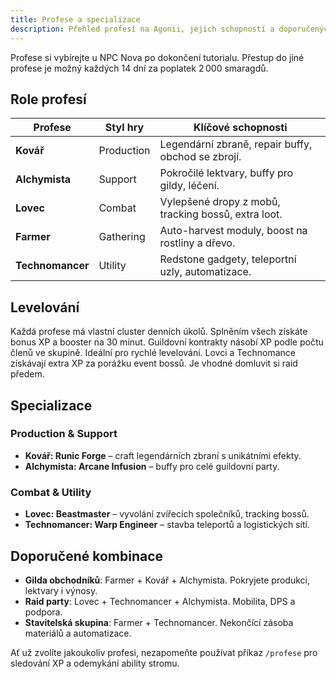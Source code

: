```yaml
---
title: Profese a specializace
description: Přehled profesí na Agonii, jejich schopností a doporučených způsobů levelování.
---
```


<Callout type="info" emoji="🛠️">
  Profese si vybírejte u NPC Nova po dokončení tutorialu. Přestup do jiné profese je možný každých 14 dní za poplatek 2 000 smaragdů.
</Callout>

## Role profesí

| Profese | Styl hry | Klíčové schopnosti |
| --- | --- | --- |
| **Kovář** | Production | Legendární zbraně, repair buffy, obchod se zbrojí. |
| **Alchymista** | Support | Pokročilé lektvary, buffy pro gildy, léčení. |
| **Lovec** | Combat | Vylepšené dropy z mobů, tracking bossů, extra loot. |
| **Farmer** | Gathering | Auto-harvest moduly, boost na rostliny a dřevo. |
| **Technomancer** | Utility | Redstone gadgety, teleportní uzly, automatizace. |

## Levelování

<Steps>
  <Step title="Denní úkoly">
    Každá profese má vlastní cluster denních úkolů. Splněním všech získáte bonus XP a booster na 30 minut.
  </Step>
  <Step title="Kooperace s gildou">
    Guildovní kontrakty násobí XP podle počtu členů ve skupině. Ideální pro rychlé levelování.
  </Step>
  <Step title="Speciální bossové">
    Lovci a Technomance získávají extra XP za porážku event bossů. Je vhodné domluvit si raid předem.
  </Step>
</Steps>

## Specializace

<div className="grid gap-4 md:grid-cols-2">
  <div className="rounded-md border border-amber-500/30 bg-amber-500/10 p-5">
    <h3 className="text-lg font-semibold text-amber-200">Production & Support</h3>
    <ul className="mt-2 list-disc space-y-1 pl-4 text-sm text-amber-100/90">
      <li><strong>Kovář: Runic Forge</strong> – craft legendárních zbraní s unikátními efekty.</li>
      <li><strong>Alchymista: Arcane Infusion</strong> – buffy pro celé guildovní party.</li>
    </ul>
  </div>
  <div className="rounded-md border border-sky-500/30 bg-sky-500/10 p-5">
    <h3 className="text-lg font-semibold text-sky-200">Combat & Utility</h3>
    <ul className="mt-2 list-disc space-y-1 pl-4 text-sm text-sky-100/90">
      <li><strong>Lovec: Beastmaster</strong> – vyvolání zvířecích společníků, tracking bossů.</li>
      <li><strong>Technomancer: Warp Engineer</strong> – stavba teleportů a logistických sítí.</li>
    </ul>
  </div>
</div>

## Doporučené kombinace

- **Gilda obchodníků**: Farmer + Kovář + Alchymista. Pokryjete produkci, lektvary i výnosy.
- **Raid party**: Lovec + Technomancer + Alchymista. Mobilita, DPS a podpora.
- **Stavitelská skupina**: Farmer + Technomancer. Nekončící zásoba materiálů a automatizace.

<Callout type="success" emoji="✅">
  Ať už zvolíte jakoukoliv profesi, nezapomeňte používat příkaz <code>/profese</code> pro sledování XP a odemykání ability stromu.
</Callout>
